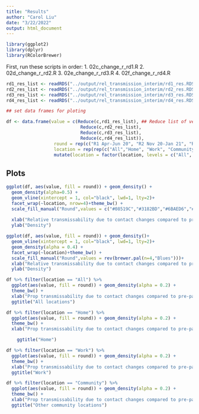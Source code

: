 ```yaml
---
title: "Results"
author: "Carol Liu"
date: "3/22/2022"
output: html_document
---
```


```r
library(ggplot2)
library(dplyr)
library(RColorBrewer)
```

First, run these scripts in order:
1. 02c_change_r_rd1.R
2. 02d_change_r_rd2.R
3. 02e_change_r_rd3.R
4. 02f_change_r_rd4.R


```r
rd1_res_list <- readRDS("../output/rel_transmission_interim/rd1_res.RDS")
rd2_res_list <- readRDS("../output/rel_transmission_interim/rd2_res.RDS")
rd3_res_list <- readRDS("../output/rel_transmission_interim/rd3_res.RDS")
rd4_res_list <- readRDS("../output/rel_transmission_interim/rd4_res.RDS")

## set data frames for ploting

df <- data.frame(value = c(Reduce(c,rd1_res_list), ## Reduce list of vectors into one vector, combined into column in data frame
                            Reduce(c,rd2_res_list),
                            Reduce(c,rd3_res_list),
                            Reduce(c,rd4_res_list)),
                  round = rep(c("R1 Apr-Jun 20", "R2 Nov 20-Jan 21", "R3 Jun-Aug 21", "R4 Nov-Dec 21"),each = 4000),
                  location = rep(rep(c("All","Home", "Work", "Community"), each = 1000),times=4)) %>%
                  mutate(location = factor(location, levels = c("All", "Home", "Work", "Community")))

```

## Plots
```r
ggplot(df, aes(value, fill = round)) + geom_density() +
  geom_density(alpha=0.5) +
  geom_vline(xintercept = 1, col="black", lwd=1, lty=2)+
  facet_wrap(~location, nrow=4)+theme_bw() +
  scale_fill_manual("Round",values = c("#08519C","#3182BD","#6BAED6","#BDD7E7"))+
  
  xlab("Relative transmissability due to contact changes compared to pre-pandemic")+
  ylab("Density") 

```

```r
ggplot(df, aes(value, fill = round)) + geom_density()+
  geom_vline(xintercept = 1, col="black", lwd=1, lty=2)+
  geom_density(alpha = 0.4) +
  facet_wrap(~location)+theme_bw() +
  scale_fill_manual("Round",values = rev(brewer.pal(n=4,"Blues")))+
  xlab("Relative transmissability due to contact changes compared to pre-pandemic")+
  ylab("Density") 
```

```r
df %>% filter(location == "All") %>%
  ggplot(aes(value, fill = round)) + geom_density(alpha = 0.2) +
  theme_bw() +
  xlab("Prop transmissability due to contact changes compared to pre-pandemic")+
  ggtitle("All locations")
```

```r
df %>% filter(location == "Home") %>%
  ggplot(aes(value, fill = round)) + geom_density(alpha = 0.2) +
  theme_bw() +
  xlab("Prop transmissability due to contact changes compared to pre-pandemic")+

    ggtitle("Home")
```

```r
df %>% filter(location == "Work") %>%
  ggplot(aes(value, fill = round)) + geom_density(alpha = 0.2) +
  theme_bw() +
  xlab("Prop transmissability due to contact changes compared to pre-pandemic")+
  ggtitle("Work")
```

```r
df %>% filter(location == "Community") %>%
  ggplot(aes(value, fill = round)) + geom_density(alpha = 0.2) +
  theme_bw() +
  xlab("Prop transmissability due to contact changes compared to pre-pandemic")+
  ggtitle("Other community locations")
```


